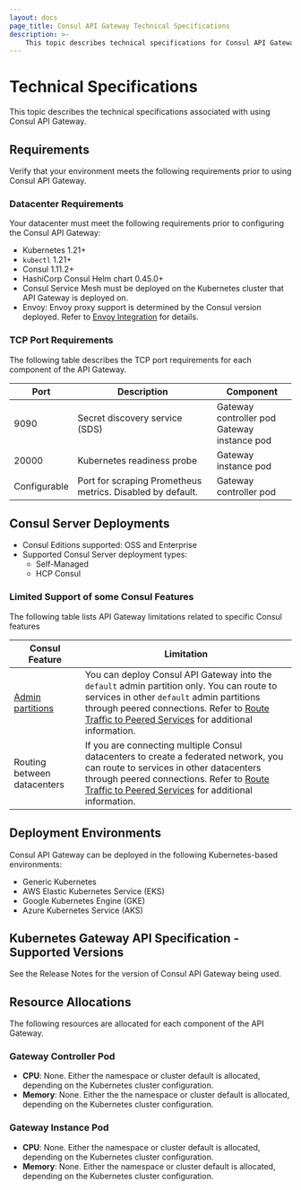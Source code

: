 ```yaml
---
layout: docs
page_title: Consul API Gateway Technical Specifications
description: >-
    This topic describes technical specifications for Consul API Gateway.
---
```


# Technical Specifications

This topic describes the technical specifications associated with using Consul API Gateway.

## Requirements

Verify that your environment meets the following requirements prior to using Consul API Gateway.

### Datacenter Requirements

Your datacenter must meet the following requirements prior to configuring the Consul API Gateway:

- Kubernetes 1.21+
- `kubectl` 1.21+
- Consul 1.11.2+
- HashiCorp Consul Helm chart 0.45.0+
- Consul Service Mesh must be deployed on the Kubernetes cluster that API Gateway is deployed on.
- Envoy:  Envoy proxy support is determined by the Consul version deployed. Refer to [Envoy Integration](/docs/connect/proxies/envoy) for details.

### TCP Port Requirements

The following table describes the TCP port requirements for each component of the API Gateway.

| Port | Description | Component |
| ---- | ----------- | --------- |
| 9090 | Secret discovery service (SDS) | Gateway controller pod <br/> Gateway instance pod |
| 20000 | Kubernetes readiness probe | Gateway instance pod |
| Configurable | Port for scraping Prometheus metrics. Disabled by default. | Gateway controller pod |

## Consul Server Deployments

- Consul Editions supported: OSS and Enterprise
- Supported Consul Server deployment types:
  - Self-Managed
  - HCP Consul

### Limited Support of some Consul Features

The following table lists API Gateway limitations related to specific Consul features

| Consul Feature | Limitation |
| -------------- | ---------- |
| [Admin partitions](/docs/enterprise/admin-partitions) | You can deploy Consul API Gateway into the `default` admin partition only. You can route to services in other `default` admin partitions through peered connections. Refer to [Route Traffic to Peered Services](/consul/docs/api-gateway/usage/route-to-peered-services) for additional information. |
| Routing between datacenters | If you are connecting multiple Consul datacenters to create a federated network, you can route to services in other datacenters through peered connections. Refer to [Route Traffic to Peered Services](/consul/docs/api-gateway/usage/route-to-peered-services) for additional information. |

## Deployment Environments

Consul API Gateway can be deployed in the following Kubernetes-based environments:

- Generic Kubernetes
- AWS Elastic Kubernetes Service (EKS)
- Google Kubernetes Engine (GKE)
- Azure Kubernetes Service (AKS)

## Kubernetes Gateway API Specification - Supported Versions

See the Release Notes for the version of Consul API Gateway being used.

## Resource Allocations

The following resources are allocated for each component of the API Gateway.

### Gateway Controller Pod

- **CPU**: None. Either the namespace or cluster default is allocated, depending on the Kubernetes cluster configuration.
- **Memory**: None. Either the the namespace or cluster default is allocated, depending on the Kubernetes cluster configuration.

### Gateway Instance Pod

- **CPU**: None. Either the namespace or cluster default is allocated, depending on the Kubernetes cluster configuration.
- **Memory**: None. Either the namespace or cluster default is allocated, depending on the Kubernetes cluster configuration.
